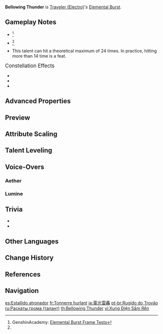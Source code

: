 {{Talent Infobox
|image         = Talent Bellowing Thunder.png
|character     = Traveler (Electro)
|type          = Elemental Burst
|info          = You call upon the protection of lightning, [[knockback|knocking]] nearby opponents back and dealing {{Color|Electro DMG}} to them.<br /><br />'''Lightning Shroud'''<br />When your active character's Normal or Charged Attacks hit opponents, they will call Falling Thunder forth, dealing {{Color|Electro DMG}}.<br />When Falling Thunder hits opponents, it will regenerate Energy for that character.<br />One instance of Falling Thunder can be generated every 0.5s.
|energyCost    = 80
|CD            = 20s
|duration      = 12s
|attr1         = Skill DMG
|value1        = 114.4%–243.1%
|attr2         = Falling Thunder DMG
|value2        = 32.8%–69.7%
|attr3         = Energy Regeneration
|value3        = 0.8–1
|utility1      = Knockback
|utility2      = Energy
|scale_att1    = ATK
}}
{{Description|You and Paimon studied the light that flashes through the clouds.}}
'''Bellowing Thunder''' is [[Traveler (Electro)]]'s [[Elemental Burst]].

==Gameplay Notes==
* {{TalentNote|energy frame|42}}<ref name="Genshin Academy burst info sheet">GenshinAcademy: [https://docs.google.com/spreadsheets/d/1iLUT8Tafwih3RZbNlA59w6-x5NQdgPvsMc86b7W92DQ/edit#gid=0 Elemental Burst Frame Tests]</ref>
* {{TalentNote|cooldown frame|36}}<ref name="Genshin Academy burst info sheet" />
* This talent can hit a theoretical maximum of 24 times. In practice, hitting more than 14 time is a feat.

;<big>Constellation Effects</big>
* {{TalentNote|constellation|2|Violet Vehemence}}
* {{TalentNote|constellation|3|Distant Crackling}}
* {{TalentNote|constellation|6|World-Shaker}}

==Advanced Properties==
{{Advanced Properties
|title   = Skill DMG
|gu      = 1U
|icdtag  = none
|poise   = 150
|impulse = 4
|blunt   = 1

|title2   = Falling Thunder DMG
|gu2      = 1U
|icdtag2  = Elemental Burst
|icdtype2 = 2.5s/3 Hits
|poise2   = 50
|impulse2 = 3
}}

==Preview==
{{Preview
|file1=Bellowing Thunder (Aether) Preview
|caption1=Aether

|file2=Bellowing Thunder (Lumine) Preview
|caption2=Lumine
}}
{{Clr}}

==Attribute Scaling==
{{Talent Scaling
|talentType=Elemental Burst
|levels=14
|order=skilldmg,fallingthunderdmg,energyregeneration,duration,cd,energycost
|titles=Skill DMG (%),Falling Thunder DMG (%),Energy Regeneration,Duration,CD,Energy Cost
|skilldmg_1=114.40
|skilldmg_2=122.98
|skilldmg_3=131.56
|skilldmg_4=143.00
|skilldmg_5=151.58
|skilldmg_6=160.16
|skilldmg_7=171.60
|skilldmg_8=183.04
|skilldmg_9=194.48
|skilldmg_10=205.92
|skilldmg_11=217.36
|skilldmg_12=228.80
|skilldmg_13=243.10
|skilldmg_14=257.40

|fallingthunderdmg_1=32.80
|fallingthunderdmg_2=35.26
|fallingthunderdmg_3=37.72
|fallingthunderdmg_4=41.00
|fallingthunderdmg_5=43.46
|fallingthunderdmg_6=45.92
|fallingthunderdmg_7=49.20
|fallingthunderdmg_8=52.48
|fallingthunderdmg_9=55.76
|fallingthunderdmg_10=59.04
|fallingthunderdmg_11=62.32
|fallingthunderdmg_12=65.60
|fallingthunderdmg_13=69.70
|fallingthunderdmg_14=73.80

|energyregeneration_1=0.8
|energyregeneration_2=0.8
|energyregeneration_3=0.8
|energyregeneration_4=0.9
|energyregeneration_5=0.9
|energyregeneration_6=0.9
|energyregeneration_7=1
|energyregeneration_8=1
|energyregeneration_9=1
|energyregeneration_10=1
|energyregeneration_11=1
|energyregeneration_12=1
|energyregeneration_13=1
|energyregeneration_14=1

|duration=12s

|cd=20s

|energycost=80
}}

==Talent Leveling==
{{Talent Upgrade|Inazuma}}

==Voice-Overs==
===Aether===
{{Talent VO/Traveler|character=Aether}}
===Lumine===
{{Talent VO/Traveler|character=Lumine}}

==Trivia==
* {{Transclude|Rising Star|Glowing Ornaments|section=1}}
* {{Transclude|Rising Star|Projection of Elemental Symbol|section=1}}

==Other Languages==
{{Other Languages
|en      = Bellowing Thunder
|zhs     = 雷轰电转
|zhs_rm  = Léi Hōng Diàn Zhuǎn
|zht     = 雷轟電轉
|zht_rm  = Léi Hōng Diàn Zhuǎn
|zh_tl   = 
|ja      = 電光雷轟
|ja_rm   = Denkou Raigou{{Assumed}}
|ja_tl   = Lightning Thunder Roar
|ko      = 요동치는 우렛소리
|ko_rm   = Yodongchineun Uretsori
|ko_tl   = Thrashing Thunderclap
|es      = Estallido atronador
|es_tl   = Thunderous Boom
|fr      = Tonnerre hurlant
|fr_tl   = Howling Thunder
|ru      = Раскаты грома
|ru_tl   = Reverberations of Thunder
|th      = Bellowing Thunder
|vi      = Xung Điện Sấm Rền
|vi_tl   = Pulsing Electric Wailing Thunder
|de      = Rollender Donner
|de_tl   = Rolling Thunder
|id      = Bellowing Thunder
|pt      = Rugido do Trovão
|pt_tl   = Thunder's Roar
|tr      = Gürleyen Yıldırım
|tr_tl   = 
|it      = Tuono roboante
|it_tl   = Rolling Thunder
}}

==Change History==
{{Change History|2.0}}

==References==
{{Reflist}}

==Navigation==
{{Talent Navbox|Traveler (Electro)}}

[[es:Estallido atronador]]
[[fr:Tonnerre hurlant]]
[[ja:電光雷轟]]
[[pt-br:Rugido do Trovão]]
[[ru:Раскаты грома (талант)]]
[[th:Bellowing Thunder]]
[[vi:Xung Điện Sấm Rền]]